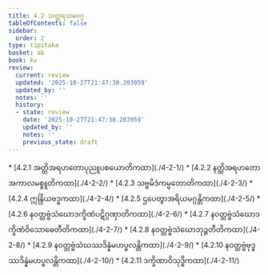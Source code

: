 ```yaml
---
title: 4.2 သတ္တရသမဝဂ္ဂ
tableOfContents: false
sidebar:
  order: 2
type: tipitaka
basket: ab
book: kv
review:
  current: review
  updated: '2025-10-27T21:47:38.203959'
  updated_by: ''
  notes: ''
  history:
  - state: review
    date: '2025-10-27T21:47:38.203959'
    updated_by: ''
    notes: ''
    previous_state: draft
---
```



<ReviewStatus review={frontmatter.review} showDetails={true} />

<HypothesisAnnotation frontmatter={frontmatter} />

<DynamicBreadcrumb />



<TableOfContents book="kv" section="4.2">
* [4.2.1 အတ္ထိအရဟတောပုညူပစယောတိကထာ](./4-2-1/)
* [4.2.2 နတ္ထိအရဟတောအကာလမစ္စူတိကထာ](./4-2-2/)
* [4.2.3 သဗ္ဗမိဒံကမ္မတောတိကထာ](./4-2-3/)
* [4.2.4 ဣန္ဒြိယဗဒ္ဓကထာ](./4-2-4/)
* [4.2.5 ဌပေတွာအရိယမဂ္ဂန္တိကထာ](./4-2-5/)
* [4.2.6 နဝတ္တဗ္ဗံသံဃောဒက္ခိဏံပဋိဂ္ဂဏှာတိကထာ](./4-2-6/)
* [4.2.7 နဝတ္တဗ္ဗံသံဃောဒက္ခိဏံဝိသောဓေတီတိကထာ](./4-2-7/)
* [4.2.8 နဝတ္တဗ္ဗံသံဃောဘုဉ္ဇတီတိကထာ](./4-2-8/)
* [4.2.9 နဝတ္တဗ္ဗံသံဃဿဒိန္နံမဟပ္ဖလန္တိကထာ](./4-2-9/)
* [4.2.10 နဝတ္တဗ္ဗံဗုဒ္ဓဿဒိန္နံမဟပ္ဖလန္တိကထာ](./4-2-10/)
* [4.2.11 ဒက္ခိဏာဝိသုဒ္ဓိကထာ](./4-2-11/)
</TableOfContents>